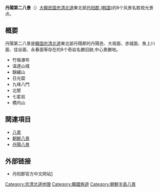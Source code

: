 '''丹陽第二八景'''（{{lang-ko|'''단양제이팔경'''}}）[[大韓民国|大韓民国]][[忠清北道|忠清北道]]東北部[[丹阳郡_(韩国)|丹阳郡 (韩国)]]的8个风景名胜观光景点。

==概要==
丹陽第二八景是[[韓国|韓国]][[忠清北道|忠清北道]]東北部丹陽郡的丹陽邑、大崗面、赤城面、魚上川面、佳谷面、永春面等存在的8个奇岩名勝旧跡,中心景勝地。
* 竹嶺瀑布
* 温達山城
* 錦繍山
* 日光窟
* 九峰八門
* 北壁
* 七星岩
* 橋内山

==関連項目==
* [[八景|八景]]
* [[朝鮮八景|朝鮮八景]]
* [[丹陽八景|丹陽八景]]
==外部链接==
* 丹阳郡官方中文网站[https://web.archive.org/web/20090225075115/http://china.dy21.net/]

[[Category:忠清北道地理|Category:忠清北道地理]]
[[Category:韓國旅遊|Category:韓國旅遊]]
[[Category:朝鮮半島八景|Category:朝鮮半島八景]]